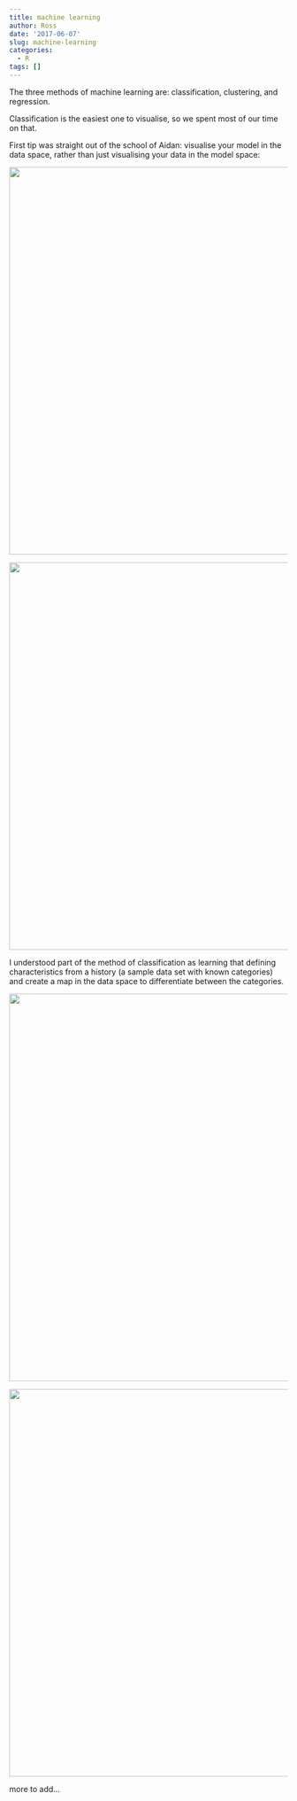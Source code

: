 ```yaml
---
title: machine learning
author: Ross
date: '2017-06-07'
slug: machine-learning
categories:
  - R
tags: []
---
```


The three methods of machine learning are: classification, clustering, and regression.

Classification is the easiest one to visualise, so we spent most of our time on that.

First tip was straight out of the school of Aidan: visualise your model in the data space, rather than just visualising your data in the model space:

<img src="https://github.com/rosseji/factfig/blob/mlearning/images/unnamed-chunk-2-1.png?raw=true" width="700">


<img src="https://github.com/rosseji/factfig/blob/mlearning/images/unnamed-chunk-3-1.png?raw=true" width="700">



I understood part of the method of classification as learning that defining characteristics from a history (a sample data set with known categories) and create a map in the data space to differentiate between the categories.

<img src="https://github.com/rosseji/factfig/blob/mlearning/images/unnamed-chunk-11-1.png?raw=true" width="700">



<img src="https://github.com/rosseji/factfig/blob/mlearning/images/unnamed-chunk-12-1.png?raw=true" width="700">

more to add...